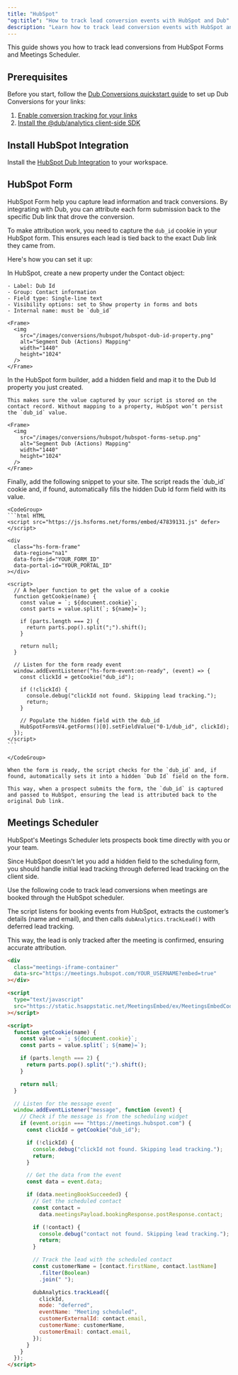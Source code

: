 ```yaml
---
title: "HubSpot"
"og:title": "How to track lead conversion events with HubSpot and Dub"
description: "Learn how to track lead conversion events with HubSpot and Dub"
---
```


This guide shows you how to track lead conversions from HubSpot Forms and Meetings Scheduler.

## Prerequisites

Before you start, follow the [Dub Conversions quickstart guide](/conversions/quickstart) to set up Dub Conversions for your links:

1. [Enable conversion tracking for your links](/conversions/quickstart#step-1%3A-enable-conversion-tracking-for-your-links)
2. [Install the @dub/analytics client-side SDK](/sdks/client-side/introduction)

## Install HubSpot Integration

Install the [HubSpot Dub Integration](https://dub.co/integrations/hubspot) to your workspace.

## HubSpot Form

HubSpot Form help you capture lead information and track conversions. By integrating with Dub, you can attribute each form submission back to the specific Dub link that drove the conversion.

To make attribution work, you need to capture the `dub_id` cookie in your HubSpot form. This ensures each lead is tied back to the exact Dub link they came from.

Here's how you can set it up:

<Steps>
  <Step title="Create a new property">
    In HubSpot, create a new property under the Contact object:

    - Label: Dub Id
    - Group: Contact information
    - Field type: Single-line text
    - Visibility options: set to Show property in forms and bots
    - Internal name: must be `dub_id`

    <Frame>
      <img
        src="/images/conversions/hubspot/hubspot-dub-id-property.png"
        alt="Segment Dub (Actions) Mapping"
        width="1440"
        height="1024"
      />
    </Frame>

  </Step>
  
  <Step title="Add a hidden field to your form">
    In the HubSpot form builder, add a hidden field and map it to the Dub Id
    property you just created.
    
    This makes sure the value captured by your script is stored on the contact record. Without mapping to a property, HubSpot won’t persist the `dub_id` value.

    <Frame>
      <img
        src="/images/conversions/hubspot/hubspot-forms-setup.png"
        alt="Segment Dub (Actions) Mapping"
        width="1440"
        height="1024"
      />
    </Frame>

  </Step>

  <Step title="Add the script to your site">
    Finally, add the following snippet to your site. The script reads the `dub_id` cookie and, if found, automatically fills the hidden Dub Id form field with its value.

    <CodeGroup>
    ```html HTML
    <script src="https://js.hsforms.net/forms/embed/47839131.js" defer></script>

    <div
      class="hs-form-frame"
      data-region="na1"
      data-form-id="YOUR_FORM_ID"
      data-portal-id="YOUR_PORTAL_ID"
    ></div>

    <script>
      // A helper function to get the value of a cookie
      function getCookie(name) {
        const value = `; ${document.cookie}`;
        const parts = value.split(`; ${name}=`);

        if (parts.length === 2) {
          return parts.pop().split(";").shift();
        }

        return null;
      }

      // Listen for the form ready event
      window.addEventListener("hs-form-event:on-ready", (event) => {
        const clickId = getCookie("dub_id");

        if (!clickId) {
          console.debug("clickId not found. Skipping lead tracking.");
          return;
        }

        // Populate the hidden field with the dub_id
        HubSpotFormsV4.getForms()[0].setFieldValue("0-1/dub_id", clickId);
      });
    </script>
    ```

    </CodeGroup>

    When the form is ready, the script checks for the `dub_id` and, if found, automatically sets it into a hidden `Dub Id` field on the form.

    This way, when a prospect submits the form, the `dub_id` is captured and passed to HubSpot, ensuring the lead is attributed back to the original Dub link.

  </Step>
</Steps>

## Meetings Scheduler

HubSpot's Meetings Scheduler lets prospects book time directly with you or your team.

Since HubSpot doesn't let you add a hidden field to the scheduling form, you should handle initial lead tracking through deferred lead tracking on the client side.

Use the following code to track lead conversions when meetings are booked through the HubSpot scheduler.

The script listens for booking events from HubSpot, extracts the customer’s details (name and email), and then calls `dubAnalytics.trackLead()` with deferred lead tracking.

This way, the lead is only tracked after the meeting is confirmed, ensuring accurate attribution.

```html
<div
  class="meetings-iframe-container"
  data-src="https://meetings.hubspot.com/YOUR_USERNAME?embed=true"
></div>

<script
  type="text/javascript"
  src="https://static.hsappstatic.net/MeetingsEmbed/ex/MeetingsEmbedCode.js"
></script>

<script>
  function getCookie(name) {
    const value = `; ${document.cookie}`;
    const parts = value.split(`; ${name}=`);

    if (parts.length === 2) {
      return parts.pop().split(";").shift();
    }

    return null;
  }

  // Listen for the message event
  window.addEventListener("message", function (event) {
    // Check if the message is from the scheduling widget
    if (event.origin === "https://meetings.hubspot.com") {
      const clickId = getCookie("dub_id");

      if (!clickId) {
        console.debug("clickId not found. Skipping lead tracking.");
        return;
      }

      // Get the data from the event
      const data = event.data;

      if (data.meetingBookSucceeded) {
        // Get the scheduled contact
        const contact =
          data.meetingsPayload.bookingResponse.postResponse.contact;

        if (!contact) {
          console.debug("contact not found. Skipping lead tracking.");
          return;
        }

        // Track the lead with the scheduled contact
        const customerName = [contact.firstName, contact.lastName]
          .filter(Boolean)
          .join(" ");

        dubAnalytics.trackLead({
          clickId,
          mode: "deferred",
          eventName: "Meeting scheduled",
          customerExternalId: contact.email,
          customerName: customerName,
          customerEmail: contact.email,
        });
      }
    }
  });
</script>
```
